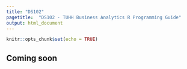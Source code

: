 ```yaml
---
title: "DS102"
pagetitle:  "DS102 · TUHH Business Analytics R Programming Guide"
output: html_document
---
```


```r
knitr::opts_chunk$set(echo = TRUE)
```

## Coming soon
